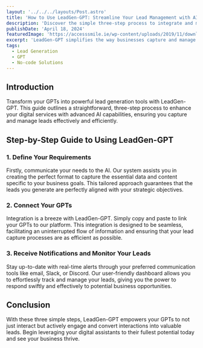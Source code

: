 ```yaml
---
layout: '../../../layouts/Post.astro'
title: 'How to Use LeadGen-GPT: Streamline Your Lead Management with AI'
description: 'Discover the simple three-step process to integrate and maximize LeadGen-GPT in your GPTs workflow.'
publishDate: 'April 18, 2024'
featuredImage: 'https://accesssmile.ie/wp-content/uploads/2019/11/download.jpeg'
excerpt: 'LeadGen-GPT simplifies the way businesses capture and manage leads through OpenAI GPTs. Learn how to set up your system in just three simple steps.'
tags: 
  - Lead Generation
  - GPT
  - No-code Solutions
---
```


## Introduction

Transform your GPTs into powerful lead generation tools with LeadGen-GPT. This guide outlines a straightforward, three-step process to enhance your digital services with advanced AI capabilities, ensuring you capture and manage leads effectively and efficiently.

## Step-by-Step Guide to Using LeadGen-GPT

### 1. Define Your Requirements

Firstly, communicate your needs to the AI. Our system assists you in creating the perfect format to capture the essential data and content specific to your business goals. This tailored approach guarantees that the leads you generate are perfectly aligned with your strategic objectives.

### 2. Connect Your GPTs

Integration is a breeze with LeadGen-GPT. Simply copy and paste to link your GPTs to our platform. This integration is designed to be seamless, facilitating an uninterrupted flow of information and ensuring that your lead capture processes are as efficient as possible.

### 3. Receive Notifications and Monitor Your Leads

Stay up-to-date with real-time alerts through your preferred communication tools like email, Slack, or Discord. Our user-friendly dashboard allows you to effortlessly track and manage your leads, giving you the power to respond swiftly and effectively to potential business opportunities.

## Conclusion

With these three simple steps, LeadGen-GPT empowers your GPTs to not just interact but actively engage and convert interactions into valuable leads. Begin leveraging your digital assistants to their fullest potential today and see your business thrive.